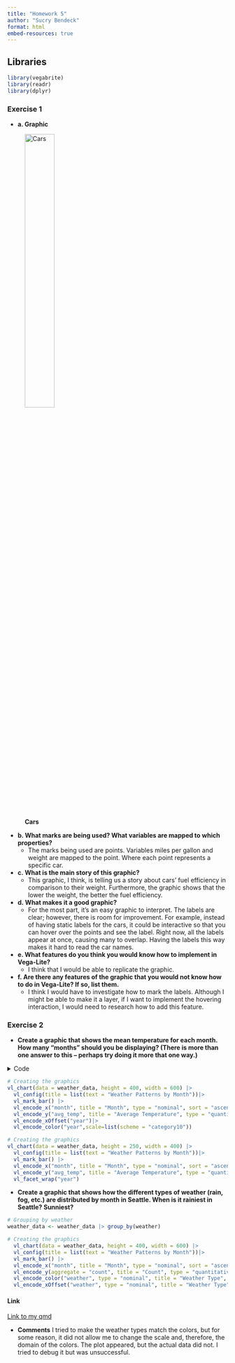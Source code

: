 ```yaml
---
title: "Homework 5"
author: "Sucry Bendeck"
format: html
embed-resources: true
---
```


## Libraries


```r
library(vegabrite)
library(readr)
library(dplyr)
```

### Exercise 1

- **a. Graphic**

![**Cars**](https://r-graph-gallery.com/275-add-text-labels-with-ggplot2_files/figure-html/thecode2-1.png){width=40%}

- **b. What marks are being used? What variables are mapped to which properties?**
   - The marks being used are points. Variables miles per gallon and weight are mapped to the point. Where each point represents a specific car. 
   
- **c. What is the main story of this graphic?**
    - This graphic, I think, is telling us a story about cars' fuel efficiency in comparison to their weight. Furthermore,        the graphic shows that the lower the weight, the better the fuel efficiency.
  
- **d. What makes it a good graphic?**
     - For the most part, it's an easy graphic to interpret. The labels are clear; however, there is room for improvement.        For example, instead of having static labels for the cars, it could be interactive so that you can hover over the           points and see the label. Right now, all the labels appear at once, causing many to overlap. Having the labels this         way makes it hard to read the car names.
  
- **e. What features do you think you would know how to implement in Vega-Lite?**
  - I think that I would be able to replicate the graphic.
  
- **f. Are there any features of the graphic that you would not know how to do in Vega-Lite? If so, list them.**
  - I think I would have to investigate how to mark the labels. Although I might be able to make it a layer, if I want to       implement the hovering interaction, I would need to research how to add this feature.

### Exercise 2

- **Create a graphic that shows the mean temperature for each month. How many “months” should you be displaying? (There is more than one answer to this – perhaps try doing it more that one way.)**

<details>
  <summary> Code </summary>
  
```r
# Reading the data
weather_data<- read_csv("https://calvin-data304.netlify.app/data/weather-with-dates.csv")

# Checking the first few rows of the data
head(weather_data)

# Checking my variables types
str(weather_data$month)
str(weather_data$year)
str(weather_data$temp_min)
str(weather_data$temp_max)
 
# Changing year from numeric to categorical
weather_data$year <- as.factor(weather_data$year)

# Calculating the average mean
weather_data <- weather_data |> mutate(avg_temp = (temp_max + temp_min)/2)

# Grouping by year and month
weather_data <- weather_data |> group_by(year,month)
```
</details>
```r
  
# Creating the graphics
vl_chart(data = weather_data, height = 400, width = 600) |>
  vl_config(title = list(text = "Weather Patterns by Month"))|>
  vl_mark_bar() |>
  vl_encode_x("month", title = "Month", type = "nominal", sort = "ascending") |>
  vl_encode_y("avg_temp", title = "Average Temperature", type = "quantitative", aggregate = "mean" )|>
  vl_encode_xOffset("year")|>
  vl_encode_color("year",scale=list(scheme = "category10"))

```

```r
# Creating the graphics
vl_chart(data = weather_data, height = 250, width = 400) |>
  vl_config(title = list(text = "Weather Patterns by Month"))|>
  vl_mark_bar() |>
  vl_encode_x("month", title = "Month", type = "nominal", sort = "ascending") |>
  vl_encode_y("avg_temp", title = "Average Temperature", type = "quantitative", aggregate = "mean" )|>
  vl_facet_wrap("year")

```



- **Create a graphic that shows how the different types of weather (rain, fog, etc.) are distributed by month in Seattle. When is it rainiest in Seattle? Sunniest?**

```r
# Grouping by weather
weather_data <- weather_data |> group_by(weather)

# Creating the graphics
  vl_chart(data = weather_data, height = 400, width = 600) |>
  vl_config(title = list(text = "Weather Patterns by Month"))|>
  vl_mark_bar() |>
  vl_encode_x("month", title = "Month", type = "nominal", sort = "ascending") |>
  vl_encode_y(aggregate = "count", title = "Count", type = "quantitative") |>
  vl_encode_color("weather", type = "nominal", title = "Weather Type", ) |>
  vl_encode_xOffset("weather", type = "nominal", title = "Weather Type")


```

#### Link 


[Link to my qmd](https://r.cs.calvin.edu/s/70edcc67d757757020aa0/?launcher=1)


- **Comments**
I tried to make the weather types match the colors, but for some reason, it did not allow me to change the scale and, therefore, the domain of the colors. The plot appeared, but the actual data did not. I tried to debug it but was unsuccessful.

